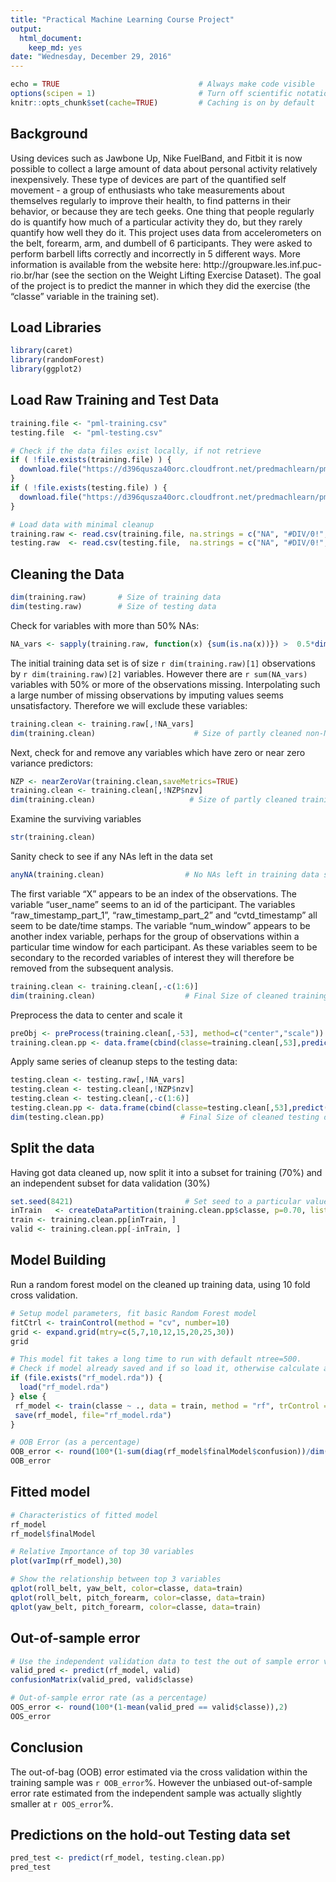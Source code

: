 ```yaml
---
title: "Practical Machine Learning Course Project"
output:
  html_document:
    keep_md: yes
date: "Wednesday, December 29, 2016"
---
```


```r
echo = TRUE                               # Always make code visible
options(scipen = 1)                       # Turn off scientific notations for numbers
knitr::opts_chunk$set(cache=TRUE)         # Caching is on by default
```

## Background
Using devices such as Jawbone Up, Nike FuelBand, and Fitbit it is now possible to collect a large amount of data about personal activity relatively inexpensively. These type of devices are part of the quantified self movement - a group of enthusiasts who take measurements about themselves regularly to improve their health, to find patterns in their behavior, or because they are tech geeks. One thing that people regularly do is quantify how much of a particular activity they do, but they rarely quantify how well they do it. This project uses data from accelerometers on the belt, forearm, arm, and dumbell of 6 participants. They were asked to perform barbell lifts correctly and incorrectly in 5 different ways. More information is available from the website here: http://groupware.les.inf.puc-rio.br/har (see the section on the Weight Lifting Exercise Dataset). The goal of the project is to predict the manner in which they did the exercise (the "classe" variable in the training set).

## Load Libraries
```r
library(caret)
library(randomForest)
library(ggplot2)
```

## Load Raw Training and Test Data
```r
training.file <- "pml-training.csv"
testing.file  <- "pml-testing.csv"

# Check if the data files exist locally, if not retrieve
if ( !file.exists(training.file) ) {
  download.file("https://d396qusza40orc.cloudfront.net/predmachlearn/pml-training.csv", destfile=training.file)  
}
if ( !file.exists(testing.file) ) {
  download.file("https://d396qusza40orc.cloudfront.net/predmachlearn/pml-testing.csv", destfile=testing.file)  
}

# Load data with minimal cleanup
training.raw <- read.csv(training.file, na.strings = c("NA", "#DIV/0!", ""))
testing.raw  <- read.csv(testing.file,  na.strings = c("NA", "#DIV/0!", ""))
```

## Cleaning the Data
```r
dim(training.raw)       # Size of training data
dim(testing.raw)        # Size of testing data
```

Check for variables with more than 50% NAs:
```r
NA_vars <- sapply(training.raw, function(x) {sum(is.na(x))}) >  0.5*dim(training.raw)[1]
```

The initial training data set is of size `r dim(training.raw)[1]` observations by `r dim(training.raw)[2]` variables. However there are `r sum(NA_vars)` variables with 50% or more of the observations missing. Interpolating such a large number of missing observations by imputing values seems unsatisfactory. Therefore we will exclude these variables:
```r
training.clean <- training.raw[,!NA_vars]
dim(training.clean)                      # Size of partly cleaned non-NA training data
```

Next, check for and remove any variables which have zero or near zero variance predictors:
```r
NZP <- nearZeroVar(training.clean,saveMetrics=TRUE)
training.clean <- training.clean[,!NZP$nzv]
dim(training.clean)                     # Size of partly cleaned training data having removed NZ predictors
```

Examine the surviving variables
```r
str(training.clean)
```

Sanity check to see if any NAs left in the data set
```r
anyNA(training.clean)                  # No NAs left in training data set
```

The first variable "X" appears to be an index of the observations. The variable "user_name" seems to an id of the participant. The variables "raw_timestamp_part_1", "raw_timestamp_part_2" and "cvtd_timestamp" all seem to be date/time stamps. The variable "num_window" appears to be another index variable, perhaps for the group of observations within a particular time window for each participant. As these variables seem to be secondary to the recorded variables of interest they will therefore be removed from the subsequent analysis.
```r
training.clean <- training.clean[,-c(1:6)]
dim(training.clean)                    # Final Size of cleaned training data
```

Preprocess the data to center and scale it
```r
preObj <- preProcess(training.clean[,-53], method=c("center","scale"))
training.clean.pp <- data.frame(cbind(classe=training.clean[,53],predict(preObj, training.clean[,-53])))
```

Apply same series of cleanup steps to the testing data:
```r
testing.clean <- testing.raw[,!NA_vars]
testing.clean <- testing.clean[,!NZP$nzv]
testing.clean <- testing.clean[,-c(1:6)]
testing.clean.pp <- data.frame(cbind(classe=testing.clean[,53],predict(preObj, testing.clean[,-53])))
dim(testing.clean.pp)                 # Final Size of cleaned testing data (same number of vars as training.clean)
```

## Split the data
Having got data cleaned up, now split it into a subset for training (70%) and an independent subset for data validation (30%)
```r
set.seed(8421)                         # Set seed to a particular value to ensure reproducibility
inTrain   <- createDataPartition(training.clean.pp$classe, p=0.70, list=F)
train <- training.clean.pp[inTrain, ]
valid <- training.clean.pp[-inTrain, ]
```

## Model Building
Run a random forest model on the cleaned up training data, using 10 fold cross validation.
```r

# Setup model parameters, fit basic Random Forest model
fitCtrl <- trainControl(method = "cv", number=10)
grid <- expand.grid(mtry=c(5,7,10,12,15,20,25,30))
grid

# This model fit takes a long time to run with default ntree=500. 
# Check if model already saved and if so load it, otherwise calculate afresh
if (file.exists("rf_model.rda")) {
  load("rf_model.rda")
} else {
 rf_model <- train(classe ~ ., data = train, method = "rf", trControl = fitCtrl, tuneGrid=grid)
 save(rf_model, file="rf_model.rda")
}

# OOB Error (as a percentage)
OOB_error <- round(100*(1-sum(diag(rf_model$finalModel$confusion))/dim(train)[1]),2)
OOB_error
```

## Fitted model
```r
# Characteristics of fitted model
rf_model
rf_model$finalModel

# Relative Importance of top 30 variables
plot(varImp(rf_model),30)

# Show the relationship between top 3 variables
qplot(roll_belt, yaw_belt, color=classe, data=train)
qplot(roll_belt, pitch_forearm, color=classe, data=train)
qplot(yaw_belt, pitch_forearm, color=classe, data=train)
```

## Out-of-sample error
```r
# Use the independent validation data to test the out of sample error via the prediction accuracy 
valid_pred <- predict(rf_model, valid)
confusionMatrix(valid_pred, valid$classe)

# Out-of-sample error rate (as a percentage)
OOS_error <- round(100*(1-mean(valid_pred == valid$classe)),2)
OOS_error
```

## Conclusion
The out-of-bag (OOB) error estimated via the cross validation within the training sample was `r OOB_error`%.
However the unbiased out-of-sample error rate estimated from the independent sample was actually slightly smaller at `r OOS_error`%. 

## Predictions on the hold-out Testing data set
```r
pred_test <- predict(rf_model, testing.clean.pp)
pred_test
```